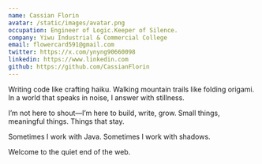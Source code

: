 ```yaml
---
name: Cassian Florin
avatar: /static/images/avatar.png
occupation: Engineer of Logic.Keeper of Silence.
company: Yiwu Industrial & Commercial College
email: flowercard591@gmail.com
twitter: https://x.com/ynyng90660098
linkedin: https://www.linkedin.com
github: https://github.com/CassianFlorin
---
```


Writing code like crafting haiku.
Walking mountain trails like folding origami.
In a world that speaks in noise, I answer with stillness.

I’m not here to shout—I’m here to build, write, grow.
Small things, meaningful things. Things that stay.

Sometimes I work with Java.
Sometimes I work with shadows.

Welcome to the quiet end of the web.
